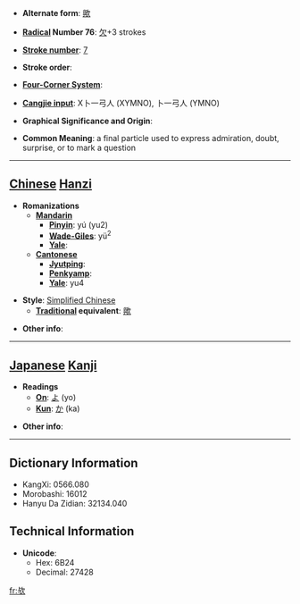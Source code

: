 * '''Alternate form''': [[歟]]

* '''[[Wiktionary:Chinese radical index| Radical]] Number 76''': [[Wiktionary:Chinese radical index 欠|欠]]+3 strokes

* '''[[Wiktionary:Chinese total strokes index|Stroke number]]''': [[Wiktionary:Chinese total strokes index 7|7]]

* '''Stroke order''': 

* '''[[Wiktionary:Chinese four corner index|Four-Corner System]]''': 

* '''[[Wiktionary:Chinese Cangjie index|Cangjie input]]''': X卜一弓人 (XYMNO), 卜一弓人 (YMNO)

* '''Graphical Significance and Origin''': 

* '''Common Meaning''': a final particle used to express admiration, doubt, surprise, or to mark a question

----

== [[Chinese]] [[Hanzi]] ==

* '''Romanizations'''
** '''[[Mandarin]]'''
*** '''[[Pinyin]]''': yú (yu2)
*** '''[[Wade-Giles]]''': yü<sup>2</sup>
*** '''[[Yale]]''': 
** '''[[Cantonese]]'''
*** '''[[Jyutping]]''':
*** '''[[Penkyamp]]''': 
*** '''[[Yale]]''': yu4

* '''Style''': [[Simplified Chinese]] 
** '''[[Traditional Chinese|Traditional]] equivalent''': [[歟]]

* '''Other info''': 

----

== [[Japanese]] [[Kanji]] ==

* '''Readings'''
** '''[[On]]''': [[よ]] (yo)
** '''[[Kun]]''': [[か]] (ka)

* '''Other info''':  

----

== Dictionary Information ==

* KangXi: 0566.080
* Morobashi: 16012
* Hanyu Da Zidian: 32134.040

== Technical Information ==

* '''Unicode''':
** Hex: 6B24
** Decimal: 27428

[[fr:欤]]